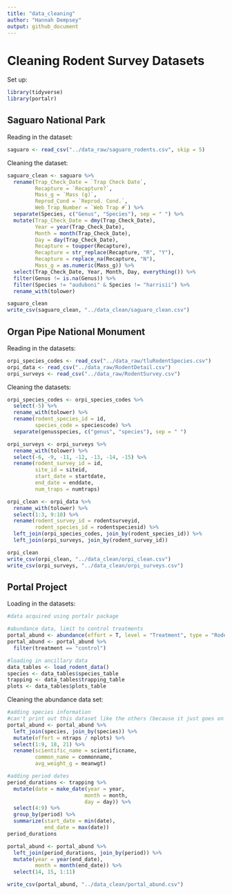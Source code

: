```yaml
---
title: "data_cleaning"
author: "Hannah Dempsey"
output: github_document
---
```


# Cleaning Rodent Survey Datasets

Set up:

```r
library(tidyverse)
library(portalr)
```

## Saguaro National Park

Reading in the dataset:

```r
saguaro <- read_csv("../data_raw/saguaro_rodents.csv", skip = 5)
```

Cleaning the dataset:

```r
saguaro_clean <- saguaro %>% 
  rename(Trap_Check_Date = `Trap Check Date`,
         Recapture = `Recapture?`,
         Mass_g = `Mass (g)`,
         Reprod_Cond = `Reprod. Cond.`,
         Web_Trap_Number = `Web Trap #`) %>% 
  separate(Species, c("Genus", "Species"), sep = " ") %>% 
  mutate(Trap_Check_Date = dmy(Trap_Check_Date),
         Year = year(Trap_Check_Date),
         Month = month(Trap_Check_Date),
         Day = day(Trap_Check_Date),
         Recapture = toupper(Recapture),
         Recapture = str_replace(Recapture, "R", "Y"),
         Recapture = replace_na(Recapture, "N"),
         Mass_g = as.numeric(Mass_g)) %>% 
  select(Trap_Check_Date, Year, Month, Day, everything()) %>% 
  filter(Genus != is.na(Genus)) %>% 
  filter(Species != "auduboni" & Species != "harrisii") %>% 
  rename_with(tolower)

saguaro_clean
write_csv(saguaro_clean, "../data_clean/saguaro_clean.csv")
```

## Organ Pipe National Monument

Reading in the datasets:

```r
orpi_species_codes <- read_csv("../data_raw/tluRodentSpecies.csv")
orpi_data <- read_csv("../data_raw/RodentDetail.csv")
orpi_surveys <- read_csv("../data_raw/RodentSurvey.csv")
```

Cleaning the datasets:

```r
orpi_species_codes <- orpi_species_codes %>% 
  select(-5) %>% 
  rename_with(tolower) %>% 
  rename(rodent_species_id = id,
         species_code = speciescode) %>% 
  separate(genusspecies, c("genus", "species"), sep = " ")

orpi_surveys <- orpi_surveys %>% 
  rename_with(tolower) %>% 
  select(-6, -9, -11, -12, -13, -14, -15) %>% 
  rename(rodent_survey_id = id,
         site_id = siteid,
         start_date = startdate,
         end_date = enddate,
         num_traps = numtraps)

orpi_clean <- orpi_data %>% 
  rename_with(tolower) %>% 
  select(1:3, 9:10) %>%
  rename(rodent_survey_id = rodentsurveyid,
         rodent_species_id = rodentspeciesid) %>% 
  left_join(orpi_species_codes, join_by(rodent_species_id)) %>% 
  left_join(orpi_surveys, join_by(rodent_survey_id))

orpi_clean
write_csv(orpi_clean, "../data_clean/orpi_clean.csv")
write_csv(orpi_surveys, "../data_clean/orpi_surveys.csv")
```

## Portal Project

Loading in the datasets:

```r
#data acquired using portalr package

#abundance data, limit to control treatments
portal_abund <- abundance(effort = T, level = "Treatment", type = "Rodents", shape = "Flat")
portal_abund <- portal_abund %>% 
  filter(treatment == "control")

#loading in ancillary data
data_tables <- load_rodent_data()
species <- data_tables$species_table
trapping <- data_tables$trapping_table
plots <- data_tables$plots_table
```

Cleaning the abundance data set:

```r
#adding species information
#can't print out this dataset like the others (because it just goes on forever in the knit), bc not tibble??
portal_abund <- portal_abund %>% 
  left_join(species, join_by(species)) %>% 
  mutate(effort = ntraps / nplots) %>% 
  select(1:9, 18, 21) %>% 
  rename(scientific_name = scientificname,
         common_name = commonname,
         avg_weight_g = meanwgt)

#adding period dates
period_durations <- trapping %>% 
  mutate(date = make_date(year = year,
                         month = month,
                         day = day)) %>% 
  select(4:9) %>% 
  group_by(period) %>% 
  summarize(start_date = min(date),
            end_date = max(date))
period_durations

portal_abund <- portal_abund %>% 
  left_join(period_durations, join_by(period)) %>% 
  mutate(year = year(end_date),
         month = month(end_date)) %>% 
  select(14, 15, 1:11)

write_csv(portal_abund, "../data_clean/portal_abund.csv")
```

